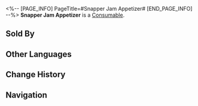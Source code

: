 <%-- [PAGE_INFO]
PageTitle=#Snapper Jam Appetizer#
[END_PAGE_INFO] --%>
{{Item Infobox
|id          = 408401
|image       = Item Snapper Jam Appetizer.png
|type        = Consumable
|invCategory = Consumables
|rarity      = 2
|effect      = Upon use, ATK of all allies increases by 5% plus an extra 170 for the next battle.
|description = A convenient delicacy cooked with Redsunset jam and fried fish. It has a sweet taste.<br />If you want to make the most authentic Snapper Jam Appetizer, you must use overnight fried fish and never freshly fried fish.
|source1     = [[Food Stall]]
}}
{{Description|''"Alisa Rand loves this. Well, that's what I read in the magazines."''}}
'''Snapper Jam Appetizer''' is a [[Consumable]].

==Sold By==
{{Shop Availability}}

==Other Languages==
{{Other Languages
|en   = Snapper Jam Appetizer
|zhs  = 冷吃夕红鱼
|zht  = 冷吃夕紅魚
|ja   = 冷製夕紅魚
|ko   = 석홍잼 생선 전채
|es   = Pescado frito con mermelada
|fr   = Amuse-bouche à la confiture de vivaneau
|ru   = Холодная рыба в варенье
|th   = Snapper Jam Appetizer
|vi   = Khai Vị Cá Hồng
|de   = Lachs mit Abendröte-Marmelade
|id   = Snapper Jam Appetizer
|pt   = Aperitivo de Geleia de Pargo
}}

==Change History==
{{Change History|2.0}}

==Navigation==
{{Consumable Navbox}}